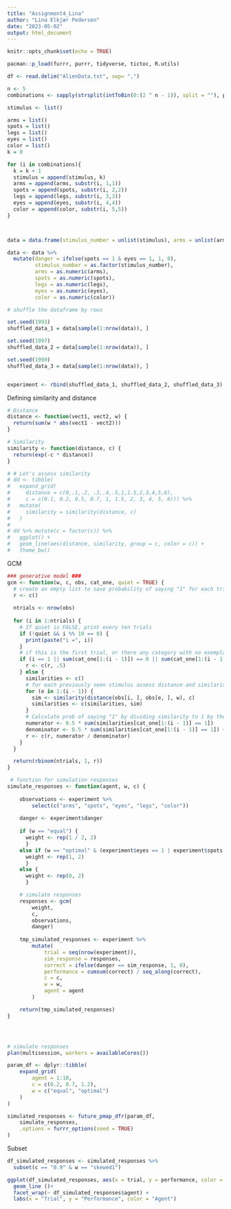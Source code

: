 ```yaml
---
title: "Assignment4_Lina"
author: "Lina Elkjær Pedersen"
date: "2023-05-02"
output: html_document
---
```


```r
knitr::opts_chunk$set(echo = TRUE)
```

```r
pacman::p_load(furrr, purrr, tidyverse, tictoc, R.utils)
```


```r
df <- read.delim("AlienData.txt", sep= ",")
```


```r

n <- 5
combinations <- sapply(strsplit(intToBin(0:(2 ^ n - 1)), split = ""), paste0, collapse = "")

stimulus <- list()

arms = list()
spots = list()
legs = list()
eyes = list()
color = list()
k = 0

for (i in combinations){
  k = k + 1
  stimulus = append(stimulus, k)
  arms = append(arms, substr(i, 1,1))
  spots = append(spots, substr(i, 2,2))
  legs = append(legs, substr(i, 3,3))
  eyes = append(eyes, substr(i, 4,4))
  color = append(color, substr(i, 5,5))
}



data = data.frame(stimulus_number = unlist(stimulus), arms = unlist(arms), spots = unlist(spots), legs = unlist(legs), eyes = unlist(eyes), color = unlist(color))

data <- data %>%
  mutate(danger = ifelse(spots == 1 & eyes == 1, 1, 0), 
         stimulus_number = as.factor(stimulus_number),
         arms = as.numeric(arms),
         spots = as.numeric(spots), 
         legs = as.numeric(legs),
         eyes = as.numeric(eyes), 
         color = as.numeric(color))

# shuffle the dataframe by rows

set.seed(1993)
shuffled_data_1 = data[sample(1:nrow(data)), ]

set.seed(1997)
shuffled_data_2 = data[sample(1:nrow(data)), ]

set.seed(1999)
shuffled_data_3 = data[sample(1:nrow(data)), ]


experiment <- rbind(shuffled_data_1, shuffled_data_2, shuffled_data_3)


```


Defining similarity and distance
```r
# Distance 
distance <- function(vect1, vect2, w) {
  return(sum(w * abs(vect1 - vect2)))
}

# Similarity
similarity <- function(distance, c) {
  return(exp(-c * distance))
}

# # Let's assess similarity
# dd <- tibble(
#   expand_grid(
#     distance = c(0,.1,.2, .3,.4,.5,1,1.5,2,3,4,5,6), 
#     c = c(0.1, 0.2, 0.5, 0.7, 1, 1.5, 2, 3, 4, 5, 6))) %>% 
#   mutate(
#     similarity = similarity(distance, c)
#   )
# 
# dd %>% mutate(c = factor(c)) %>%
#   ggplot() +
#   geom_line(aes(distance, similarity, group = c, color = c)) + 
#   theme_bw()
```


GCM 

```r
### generative model ###
gcm <- function(w, c, obs, cat_one, quiet = TRUE) {
  # create an empty list to save probability of saying "1" for each trial
  r <- c()
  
  ntrials <- nrow(obs)
  
  for (i in 1:ntrials) {
    # If quiet is FALSE, print every ten trials
    if (!quiet && i %% 10 == 0) {
      print(paste("i =", i))
    }
    # if this is the first trial, or there any category with no exemplars seen yet, set the choice to random
    if (i == 1 || sum(cat_one[1:(i - 1)]) == 0 || sum(cat_one[1:(i - 1)]) == (i - 1)) {
      r <- c(r, .5)
    } else {
      similarities <- c()
      # for each previously seen stimulus assess distance and similarity
      for (e in 1:(i - 1)) {
        sim <- similarity(distance(obs[i, ], obs[e, ], w), c)
        similarities <- c(similarities, sim)
      }
      # Calculate prob of saying "1" by dividing similarity to 1 by the sum of similarity to 1 and to 2
      numerator <- 0.5 * sum(similarities[cat_one[1:(i - 1)] == 1])
      denominator <- 0.5 * sum(similarities[cat_one[1:(i - 1)] == 1]) + 0.5 * sum(similarities[cat_one[1:(i - 1)] == 0])
      r <- c(r, numerator / denominator)
    }
  }

  return(rbinom(ntrials, 1, r))
}
```






```r
 # function for simulation responses
simulate_responses <- function(agent, w, c) {
    
    observations <- experiment %>%
        select(c("arms", "spots", "eyes", "legs", "color"))
    
    danger <- experiment$danger
    
    if (w == "equal") {
      weight <- rep(1 / 2, 2) 
      } 
    else if (w == "optimal" & (experiment$eyes == 1 | experiment$spots == 1)) {
      weight <- rep(1, 2) 
      }
    else {
      weight <- rep(0, 2) 
      }

    # simulate responses
    responses <- gcm(
        weight,
        c,
        observations,
        danger)
    
    tmp_simulated_responses <- experiment %>%
        mutate(
            trial = seq(nrow(experiment)),
            sim_response = responses,
            correct = ifelse(danger == sim_response, 1, 0),
            performance = cumsum(correct) / seq_along(correct),
            c = c,
            w = w,
            agent = agent
        )

    return(tmp_simulated_responses)
}




# simulate responses
plan(multisession, workers = availableCores())

param_df <- dplyr::tibble(
    expand_grid(
        agent = 1:10,
        c = c(0.2, 0.7, 1.2),
        w = c("equal", "optimal")
    )
)

simulated_responses <- future_pmap_dfr(param_df,
    simulate_responses,
    .options = furrr_options(seed = TRUE)
)
```


Subset
```r

df_simulated_responses <- simulated_responses %>% 
  subset(c == "0.9" & w == "skewed1")

```



```r

ggplot(df_simulated_responses, aes(x = trial, y = performance, color = as.factor(agent))) +
  geom_line ()+
  facet_wrap(~ df_simulated_responses$agent) + 
  labs(x = "Trial", y = "Performance", color = "Agent")


```


